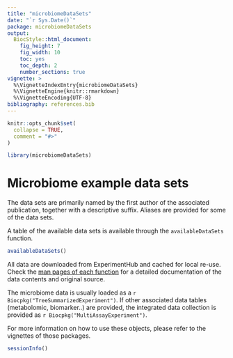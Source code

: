 ```yaml
---
title: "microbiomeDataSets"
date: "`r Sys.Date()`"
package: microbiomeDataSets
output: 
  BiocStyle::html_document:
    fig_height: 7
    fig_width: 10
    toc: yes
    toc_depth: 2
    number_sections: true
vignette: >
  %\VignetteIndexEntry{microbiomeDataSets}
  %\VignetteEngine{knitr::rmarkdown}
  %\VignetteEncoding{UTF-8}
bibliography: references.bib  
---
```


```r
knitr::opts_chunk$set(
  collapse = TRUE,
  comment = "#>"
)
```

```r
library(microbiomeDataSets)
```

# Microbiome example data sets

The data sets are primarily named by the first author of the
associated publication, together with a descriptive suffix. Aliases
are provided for some of the data sets.

A table of the available data sets is available through the `availableDataSets`
function.

```r
availableDataSets()
```

All data are downloaded from ExperimentHub and cached for local
re-use. Check the [man pages of each
function](https://microbiome.github.io/microbiomeDataSets/reference/index.html)
for a detailed documentation of the data contents and original source.

The microbiome data is usually loaded as a `r
Biocpkg("TreeSummarizedExperiment")`. If other associated data tables
(metabolomic, biomarker..) are provided, the integrated data
collection is provided as `r Biocpkg("MultiAssayExperiment")`.

For more information on how to use these objects, please refer to the
vignettes of those packages.


```r
sessionInfo()
```


